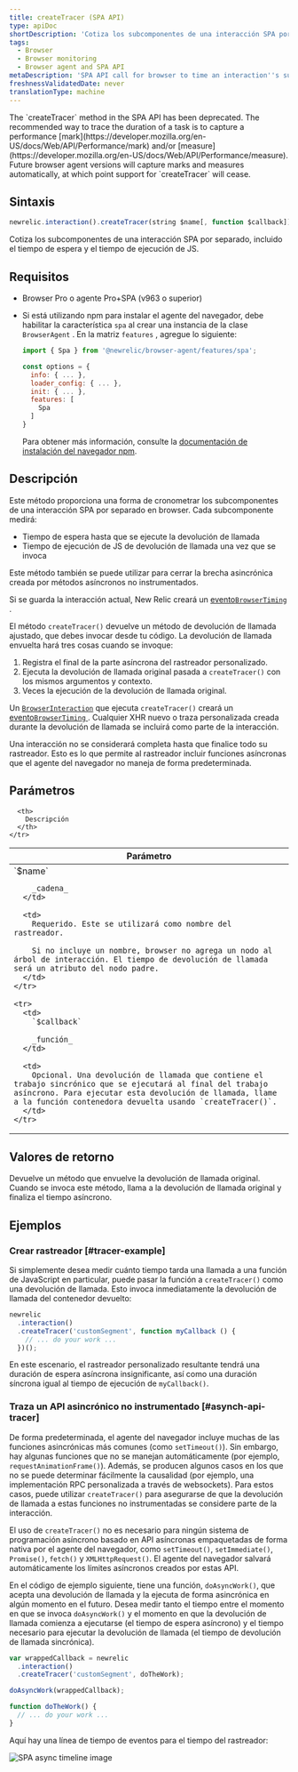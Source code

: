 ```yaml
---
title: createTracer (SPA API)
type: apiDoc
shortDescription: 'Cotiza los subcomponentes de una interacción SPA por separado, incluido el tiempo de espera y el tiempo de ejecución de JS.'
tags:
  - Browser
  - Browser monitoring
  - Browser agent and SPA API
metaDescription: 'SPA API call for browser to time an interaction''s sub-components separately, including wait time and JS execution time.'
freshnessValidatedDate: never
translationType: machine
---
```


<Callout variant="important">
  The `createTracer` method in the SPA API has been deprecated. The recommended way to trace the duration of a task is to capture a performance [mark](https://developer.mozilla.org/en-US/docs/Web/API/Performance/mark) and/or [measure](https://developer.mozilla.org/en-US/docs/Web/API/Performance/measure). Future browser agent versions will capture marks and measures automatically, at which point support for `createTracer` will cease.     
</Callout>

## Sintaxis

```js
newrelic.interaction().createTracer(string $name[, function $callback])
```

Cotiza los subcomponentes de una interacción SPA por separado, incluido el tiempo de espera y el tiempo de ejecución de JS.

## Requisitos

* Browser Pro o agente Pro+SPA (v963 o superior)

* Si está utilizando npm para instalar el agente del navegador, debe habilitar la característica `spa` al crear una instancia de la clase `BrowserAgent` . En la matriz `features` , agregue lo siguiente:

  ```js
  import { Spa } from '@newrelic/browser-agent/features/spa';

  const options = {
    info: { ... },
    loader_config: { ... },
    init: { ... },
    features: [
      Spa
    ]
  }
  ```

  Para obtener más información, consulte la [documentación de instalación del navegador npm](https://www.npmjs.com/package/@newrelic/browser-agent#new-relic-browser-agent).

## Descripción

Este método proporciona una forma de cronometrar los subcomponentes de una interacción SPA por separado en browser. Cada subcomponente medirá:

* Tiempo de espera hasta que se ejecute la devolución de llamada
* Tiempo de ejecución de JS de devolución de llamada una vez que se invoca

Este método también se puede utilizar para cerrar la brecha asincrónica creada por métodos asíncronos no instrumentados.

Si se guarda la interacción actual, New Relic creará un [evento`BrowserTiming` ](/docs/insights/explore-data/attributes/browser-default-attributes-insights#browsertiming-attributes).

El método `createTracer()` devuelve un método de devolución de llamada ajustado, que debes invocar desde tu código. La devolución de llamada envuelta hará tres cosas cuando se invoque:

1. Registra el final de la parte asíncrona del rastreador personalizado.
2. Ejecuta la devolución de llamada original pasada a `createTracer()` con los mismos argumentos y contexto.
3. Veces la ejecución de la devolución de llamada original.

Un [`BrowserInteraction`](/docs/insights/explore-data/attributes/browser-default-attributes-insights#browserinteraction-attributes) que ejecuta `createTracer()` creará un [evento`BrowserTiming` ](/docs/insights/explore-data/attributes/browser-default-attributes-insights#browsertiming-attributes). Cualquier XHR nuevo o traza personalizada creada durante la devolución de llamada se incluirá como parte de la interacción.

Una interacción no se considerará completa hasta que finalice todo su rastreador. Esto es lo que permite al rastreador incluir funciones asíncronas que el agente del navegador no maneja de forma predeterminada.

## Parámetros

<table>
  <thead>
    <tr>
      <th width="25%">
        Parámetro
      </th>

      <th>
        Descripción
      </th>
    </tr>
  </thead>

  <tbody>
    <tr>
      <td>
        `$name`

        _cadena_
      </td>

      <td>
        Requerido. Este se utilizará como nombre del rastreador.

        Si no incluye un nombre, browser no agrega un nodo al árbol de interacción. El tiempo de devolución de llamada será un atributo del nodo padre.
      </td>
    </tr>

    <tr>
      <td>
        `$callback`

        _función_
      </td>

      <td>
        Opcional. Una devolución de llamada que contiene el trabajo sincrónico que se ejecutará al final del trabajo asíncrono. Para ejecutar esta devolución de llamada, llame a la función contenedora devuelta usando `createTracer()`.
      </td>
    </tr>
  </tbody>
</table>

## Valores de retorno

Devuelve un método que envuelve la devolución de llamada original. Cuando se invoca este método, llama a la devolución de llamada original y finaliza el tiempo asíncrono.

## Ejemplos

### Crear rastreador [#tracer-example]

Si simplemente desea medir cuánto tiempo tarda una llamada a una función de JavaScript en particular, puede pasar la función a `createTracer()` como una devolución de llamada. Esto invoca inmediatamente la devolución de llamada del contenedor devuelto:

```js
newrelic
  .interaction()
  .createTracer('customSegment', function myCallback () {
    // ... do your work ...
  })();
```

En este escenario, el rastreador personalizado resultante tendrá una duración de espera asíncrona insignificante, así como una duración síncrona igual al tiempo de ejecución de `myCallback()`.

### Traza un API asincrónico no instrumentado [#asynch-api-tracer]

De forma predeterminada, el agente del navegador incluye muchas de las funciones asincrónicas más comunes (como `setTimeout()`). Sin embargo, hay algunas funciones que no se manejan automáticamente (por ejemplo, `requestAnimationFrame()`). Además, se producen algunos casos en los que no se puede determinar fácilmente la causalidad (por ejemplo, una implementación RPC personalizada a través de websockets). Para estos casos, puede utilizar `createTracer()` para asegurarse de que la devolución de llamada a estas funciones no instrumentadas se considere parte de la interacción.

El uso de `createTracer()` no es necesario para ningún sistema de programación asíncrono basado en API asíncronas empaquetadas de forma nativa por el agente del navegador, como `setTimeout()`, `setImmediate()`, `Promise()`, `fetch()` y `XMLHttpRequest()`. El agente del navegador salvará automáticamente los límites asíncronos creados por estas API.

En el código de ejemplo siguiente, tiene una función, `doAsyncWork()`, que acepta una devolución de llamada y la ejecuta de forma asincrónica en algún momento en el futuro. Desea medir tanto el tiempo entre el momento en que se invoca `doAsyncWork()` y el momento en que la devolución de llamada comienza a ejecutarse (el tiempo de espera asíncrono) y el tiempo necesario para ejecutar la devolución de llamada (el tiempo de devolución de llamada sincrónica).

```js
var wrappedCallback = newrelic
  .interaction()
  .createTracer('customSegment', doTheWork);

doAsyncWork(wrappedCallback);

function doTheWork() {
  // ... do your work ...
}
```

Aquí hay una línea de tiempo de eventos para el tiempo del rastreador:

<img
  title="spa-trace-async-timeline.png"
  alt="SPA async timeline image"
  src="/images/browser_diagram_async-timeline.webp"
/>
